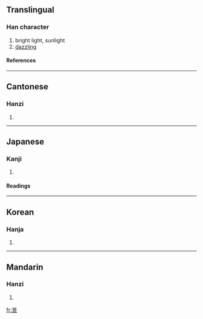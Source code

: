 ==Translingual==
===Han character===
{{Han char|rn=72|rad=日|as=05|sn=9|four=6010<sub>8</sub>|canj=日卜廿 (AYT)}}
# bright light, sunlight
# [[dazzling]]
====References====
{{Han ref|kx=0494.030|dkj=13862|dj=0858.090|hdz=21503.090|uh=6631|ud=26161|bh=AC52|bd=44114}}
----
==Cantonese==
===Hanzi===
{{yue-hanzi|jyut=|y=yuk1}}
# {{defn|Cantonese}}
----
==Japanese==
===Kanji===
{{ja-kanji|grade=|rs=日05}}
# {{defn|Japanese}} 
====Readings====
{{ja-readings|on=[[いく]] (iku)|kun=[[あきらか]] (akiraka)}}
----
==Korean==
===Hanja===
{{ko-hanja|hangeul=욱|eumhun=|rv=uk|mr=uk|y=wuk}}
# {{defn|Korean}}
----
==Mandarin==
===Hanzi===
{{cmn-hanzi|pin=[[yì]] ([[yi4]]), [[yù]] ([[yu4]])|wg=i<sup>4</sup>, yü<sup>4</sup>}}
# {{defn|Mandarin}}

[[fr:昱]]